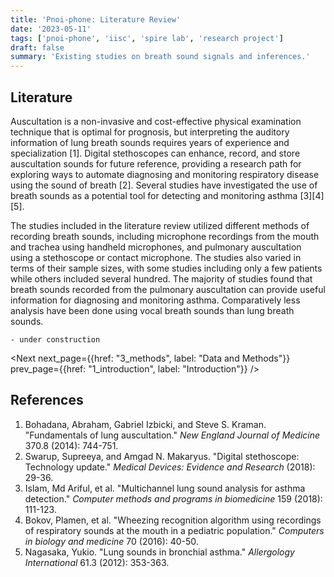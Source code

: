 ```yaml
---
title: 'Pnoi-phone: Literature Review'
date: '2023-05-11'
tags: ['pnoi-phone', 'iisc', 'spire lab', 'research project']
draft: false
summary: 'Existing studies on breath sound signals and inferences.'
---
```


## Literature

Auscultation is a non-invasive and cost-effective physical examination technique
that is optimal for prognosis, but interpreting the auditory information of lung
breath sounds requires years of experience and specialization <Ref>[1]</Ref>. Digital
stethoscopes can enhance, record, and store auscultation sounds for future
reference, providing a research path for exploring ways to automate diagnosing
and monitoring respiratory disease using the sound of breath <Ref>[2]</Ref>. Several
studies have investigated the use of breath sounds as a potential tool for
detecting and monitoring asthma <Ref>[3]</Ref><Ref>[4]</Ref><Ref>[5]</Ref>.

The studies included in the literature review utilized different methods of
recording breath sounds, including microphone recordings from the mouth and
trachea using handheld microphones, and pulmonary auscultation using a
stethoscope or contact microphone. The studies also varied in terms of their
sample sizes, with some studies including only a few patients while others
included several hundred. The majority of studies found that breath sounds
recorded from the pulmonary auscultation can provide useful information for
diagnosing and monitoring asthma. Comparatively less analysis have been done
using vocal breath sounds than lung breath sounds.

```
- under construction
```

<Next next_page={{href: "3_methods", label: "Data and Methods"}} prev_page={{href: "1_introduction", label: "Introduction"}} />

## References

1. Bohadana, Abraham, Gabriel Izbicki, and Steve S. Kraman. "Fundamentals of lung auscultation." *New England Journal of Medicine* 370.8 (2014): 744-751. <Link href="https://pubmed.ncbi.nlm.nih.gov/24552321/" />
2. Swarup, Supreeya, and Amgad N. Makaryus. "Digital stethoscope: Technology update." *Medical Devices: Evidence and Research* (2018): 29-36. <Link href="https://pubmed.ncbi.nlm.nih.gov/29379321/" />
3. Islam, Md Ariful, et al. "Multichannel lung sound analysis for asthma detection." *Computer methods and programs in biomedicine* 159 (2018): 111-123. <Link href="https://www.sciencedirect.com/science/article/pii/S0169260717310088" />
4. Bokov, Plamen, et al. "Wheezing recognition algorithm using recordings of respiratory sounds at the mouth in a pediatric population." *Computers in biology and medicine* 70 (2016): 40-50. <Link href="https://pubmed.ncbi.nlm.nih.gov/26802543/" />
5. Nagasaka, Yukio. "Lung sounds in bronchial asthma." *Allergology International* 61.3 (2012): 353-363. <Link href="https://pubmed.ncbi.nlm.nih.gov/22722817/" />
